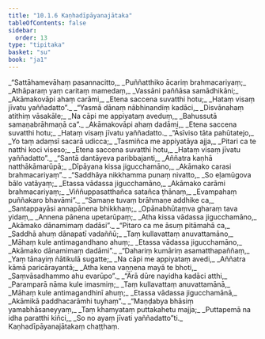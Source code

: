 ```yaml
---
title: "10.1.6 Kaṇhadīpāyanajātaka"
tableOfContents: false
sidebar:
  order: 13
type: "tipitaka"
basket: "su"
book: "ja1"
---
```



<DynamicBreadcrumb />

<Division number="62" book="ja1">

<Paragraph number="1975" type="verses" book="ja1">
_“Sattāhamevāhaṃ pasannacitto,_  
_Puññatthiko ācariṃ brahmacariyaṃ;_  
_Athāparaṃ yaṃ caritaṃ mamedaṃ,_  
_Vassāni paññāsa samādhikāni;_  
_Akāmakovāpi ahaṃ carāmi,_  
_Etena saccena suvatthi hotu;_  
_Hataṃ visaṃ jīvatu yaññadatto”._  

</Paragraph>

</Division>
<Division number="63" book="ja1">

<Paragraph number="1976" type="verses" book="ja1">
_“Yasmā dānaṃ nābhinandiṃ kadāci,_  
_Disvānahaṃ atithiṃ vāsakāle;_  
_Na cāpi me appiyataṃ aveduṃ,_  
_Bahussutā samaṇabrāhmaṇā ca”._  
_Akāmakovāpi ahaṃ dadāmi,_  
_Etena saccena suvatthi hotu;_  
_Hataṃ visaṃ jīvatu yaññadatto._  

</Paragraph>

</Division>
<Division number="64" book="ja1">

<Paragraph number="1977" type="verses" book="ja1">
_“Āsīviso tāta pahūtatejo,_  
_Yo taṃ adaṃsī sacarā udicca;_  
_Tasmiñca me appiyatāya ajja,_  
_Pitari ca te natthi koci viseso;_  
_Etena saccena suvatthi hotu,_  
_Hataṃ visaṃ jīvatu yaññadatto”._  

</Paragraph>

</Division>
<Division number="65" book="ja1">

<Paragraph number="1978" type="verses" book="ja1">
_“Santā dantāyeva paribbajanti,_  
_Aññatra kaṇhā natthākāmarūpā;_  
_Dīpāyana kissa jigucchamāno,_  
_Akāmako carasi brahmacariyaṃ”._  

</Paragraph>

</Division>
<Division number="66" book="ja1">

<Paragraph number="1979" type="verses" book="ja1">
_“Saddhāya nikkhamma punaṃ nivatto,_  
_So eḷamūgova bālo vatāyaṃ;_  
_Etassa vādassa jigucchamāno,_  
_Akāmako carāmi brahmacariyaṃ;_  
_Viññuppasatthañca satañca ṭhānaṃ,_  
_Evampahaṃ puññakaro bhavāmi”._  

</Paragraph>

</Division>
<Division number="67" book="ja1">

<Paragraph number="1980" type="verses" book="ja1">
_“Samaṇe tuvaṃ brāhmaṇe addhike ca,_  
_Santappayāsi annapānena bhikkhaṃ;_  
_Opānabhūtaṃva gharaṃ tava yidaṃ,_  
_Annena pānena upetarūpaṃ;_  
_Atha kissa vādassa jigucchamāno,_  
_Akāmako dānamimaṃ dadāsi”._  

</Paragraph>

</Division>
<Division number="68" book="ja1">

<Paragraph number="1981" type="verses" book="ja1">
_“Pitaro ca me āsuṃ pitāmahā ca,_  
_Saddhā ahuṃ dānapatī vadaññū;_  
_Taṃ kullavattaṃ anuvattamāno,_  
_Māhaṃ kule antimagandhano ahuṃ;_  
_Etassa vādassa jigucchamāno,_  
_Akāmako dānamimaṃ dadāmi”._  

</Paragraph>

</Division>
<Division number="69" book="ja1">

<Paragraph number="1982" type="verses" book="ja1">
_“Dahariṃ kumāriṃ asamatthapaññaṃ,_  
_Yaṃ tānayiṃ ñātikulā sugatte;_  
_Na cāpi me appiyataṃ avedi,_  
_Aññatra kāmā paricārayantā;_  
_Atha kena vaṇṇena mayā te bhoti,_  
_Saṃvāsadhammo ahu evarūpo”._  

</Paragraph>

</Division>
<Division number="70" book="ja1">

<Paragraph number="1983" type="verses" book="ja1">
_“Ārā dūre nayidha kadāci atthi,_  
_Paramparā nāma kule imasmiṃ;_  
_Taṃ kullavattaṃ anuvattamānā,_  
_Māhaṃ kule antimagandhinī ahuṃ;_  
_Etassa vādassa jigucchamānā,_  
_Akāmikā paddhacarāmhi tuyhaṃ”._  

</Paragraph>

</Division>
<Division number="71" book="ja1">

<Paragraph number="1984" type="verses" book="ja1">
_“Maṇḍabya bhāsiṃ yamabhāsaneyyaṃ,_  
_Taṃ khamyataṃ puttakahetu majja;_  
_Puttapemā na idha paratthi kiñci,_  
_So no ayaṃ jīvati yaññadatto”ti._  


</Paragraph>
</Division>

<Paragraph number="1985" type="center" book="ja1">
Kaṇhadīpāyanajātakaṃ chaṭṭhaṃ.
</Paragraph>